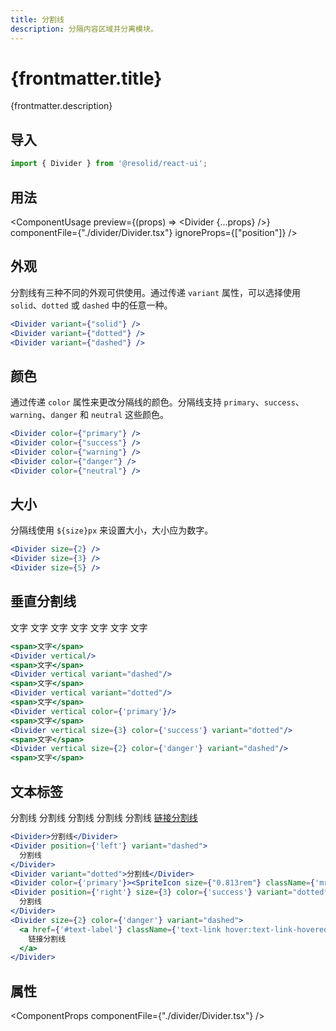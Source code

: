 ```yaml
---
title: 分割线
description: 分隔内容区域并分离模块。
---
```




# {frontmatter.title}

{frontmatter.description}

## 导入

```js
import { Divider } from '@resolid/react-ui';
```

## 用法

<ComponentUsage preview={(props) => <Divider {...props} />} componentFile={"./divider/Divider.tsx"} ignoreProps={["position"]} />

## 外观

分割线有三种不同的外观可供使用。通过传递 `variant` 属性，可以选择使用 `solid`、`dotted` 或 `dashed` 中的任意一种。

<section className={'example group'}>
  <ComponentExample className={'flex flex-col gap-5 py-5'}>
    <Divider variant={"solid"} />
    <Divider variant={"dotted"} />
    <Divider variant={"dashed"} />
  </ComponentExample>

  ```jsx
  <Divider variant={"solid"} />
  <Divider variant={"dotted"} />
  <Divider variant={"dashed"} />
  ```
</section>

## 颜色

通过传递 `color` 属性来更改分隔线的颜色。分隔线支持 `primary`、`success`、`warning`、`danger` 和 `neutral` 这些颜色。

<section className={'example group'}>
  <ComponentExample className={'flex flex-col gap-5 py-5'}>
    <Divider color={"primary"} />
    <Divider color={"success"} />
    <Divider color={"warning"} />
    <Divider color={"danger"} />
    <Divider color={"neutral"} />
  </ComponentExample>

  ```jsx
  <Divider color={"primary"} />
  <Divider color={"success"} />
  <Divider color={"warning"} />
  <Divider color={"danger"} />
  <Divider color={"neutral"} />
  ```
</section>

## 大小

分隔线使用 `${size}px` 来设置大小，大小应为数字。

<section className={'example group'}>
  <ComponentExample className={'flex flex-col gap-5 py-5'}>
    <Divider size={2} />
    <Divider size={3} />
    <Divider size={5} />
  </ComponentExample>

  ```jsx
  <Divider size={2} />
  <Divider size={3} />
  <Divider size={5} />
  ```
</section>

## 垂直分割线

<section className={'example group'}>
  <ComponentExample className={'flex flex-row px-5 gap-5'}>
    <span>文字</span>
    <Divider vertical/>
    <span>文字</span>
    <Divider vertical variant="dashed"/>
    <span>文字</span>
    <Divider vertical variant="dotted"/>
    <span>文字</span>
    <Divider vertical color={'primary'}/>
    <span>文字</span>
    <Divider vertical size={3} color={'success'} variant="dotted"/>
    <span>文字</span>
    <Divider vertical size={2} color={'danger'} variant="dashed"/>
    <span>文字</span>
  </ComponentExample>

  ```jsx
  <span>文字</span>
  <Divider vertical/>
  <span>文字</span>
  <Divider vertical variant="dashed"/>
  <span>文字</span>
  <Divider vertical variant="dotted"/>
  <span>文字</span>
  <Divider vertical color={'primary'}/>
  <span>文字</span>
  <Divider vertical size={3} color={'success'} variant="dotted"/>
  <span>文字</span>
  <Divider vertical size={2} color={'danger'} variant="dashed"/>
  <span>文字</span>
  ```
</section>

## 文本标签

<section className={'example group'}>
  <ComponentExample className={'flex flex-col gap-5 py-5'}>
    <Divider>分割线</Divider>
    <Divider position={'left'} variant="dashed">
      分割线
    </Divider>
    <Divider variant="dotted">分割线</Divider>
    <Divider color={'primary'}><SpriteIcon size={"0.813rem"} className={'mr-1'} name={"search"} /> 分割线</Divider>
    <Divider position={'right'} size={3} color={'success'} variant="dotted">
      分割线
    </Divider>
    <Divider size={2} color={'danger'} variant="dashed">
      <a href={'#text-label'} className={'text-link hover:text-link-hovered hover:underline'}>
        链接分割线
      </a>
    </Divider>
  </ComponentExample>

  ```jsx
  <Divider>分割线</Divider>
  <Divider position={'left'} variant="dashed">
    分割线
  </Divider>
  <Divider variant="dotted">分割线</Divider>
  <Divider color={'primary'}><SpriteIcon size={"0.813rem"} className={'mr-1'} name={"search"} /> 分割线</Divider>
  <Divider position={'right'} size={3} color={'success'} variant="dotted">
    分割线
  </Divider>
  <Divider size={2} color={'danger'} variant="dashed">
    <a href={'#text-label'} className={'text-link hover:text-link-hovered hover:underline'}>
      链接分割线
    </a>
  </Divider>
  ```
</section>

## 属性

<ComponentProps componentFile={"./divider/Divider.tsx"} />
